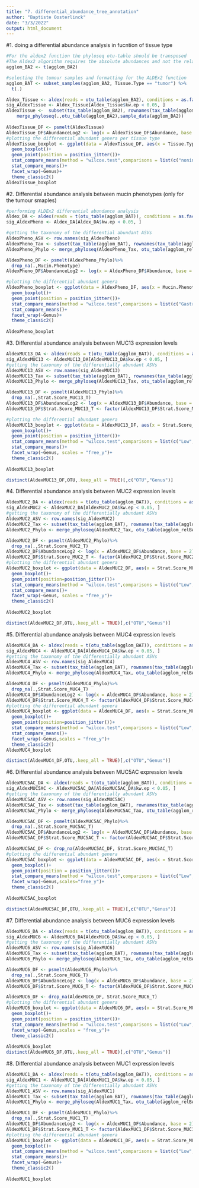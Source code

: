 ---
title: "7. differential_abundance_tree_annotation"
author: "Baptiste Oosterlinck"
date: "3/3/2022"
output: html_document
---
#1. doing a differential abundance analysis in fucntion of tissue type
```{r}
#For the aldex2 function the phyloseq otu-table should be transposed 
#The Aldex2 algorithm requires the absolute abundances and not the relative ones
agglom_BA2 <- t(agglom_BA2)

#selecting the tumour samples and formatting for the ALDEx2 function
agglom_BAT <- subset_samples(agglom_BA2, Tissue.Type == "tumor") %>%
  t(.)

Aldex_Tissue <- aldex(reads = otu_table(agglom_BA2), conditions = as.factor(agglom_BA2@sam_data$Tissue.Type),test = "kw",effect = FALSE,include.sample.summary = FALSE,verbose = TRUE,denom = "all")
sig_AldexTissue <- Aldex_Tissue[Aldex_Tissue$kw.ep < 0.05, ]
AldexTissue <-  subset(tax_table(agglom_BA2), rownames(tax_table(agglom_BA2)) %in% rownames(sig_AldexTissue)) %>%
    merge_phyloseq(.,otu_table(agglom_BA2),sample_data(agglom_BA2))
  
AldexTissue_DF <- psmelt(AldexTissue)
AldexTissue_DF$AbundanceLog2 <- log(x = AldexTissue_DF$Abundance, base = 2)
#plotting the differential abundant genera per tissue type
AldexTissue_boxplot <- ggplot(data = AldexTissue_DF, aes(x = Tissue.Type, y = AbundanceLog2, color = Tissue.Type))+
  geom_boxplot()+
  geom_point(position = position_jitter())+
  stat_compare_means(method = "wilcox.test",comparisons = list(c("noninflammed","adjacent"),c("noninflammed","tumor"),c("adjacent","tumor")))+
  stat_compare_means()+
  facet_wrap(~Genus)+
  theme_classic2()
AldexTissue_boxplot
```

#2. Differential abundance analysis between mucin phenotypes (only for the tumour smaples)
```{r}
#performing ALDEx2 differential abundance analysis 
Aldex_DA <- aldex(reads = t(otu_table(agglom_BAT)), conditions = as.factor(agglom_BAT@sam_data$Mucin.Phenotype),test = "kw",effect = FALSE,include.sample.summary = FALSE,verbose = TRUE,denom = "all")
sig_AldexPheno <- Aldex_DA[Aldex_DA$kw.ep < 0.05, ]

#getting the taxonomy of the differential abundant ASVs
AldexPheno_ASV <- row.names(sig_AldexPheno)
AldexPheno_Tax <- subset(tax_table(agglom_BAT), rownames(tax_table(agglom_BAT)) %in% AldexPheno_ASV)
AldexPheno_Phylo <- merge_phyloseq(AldexPheno_Tax, otu_table(agglom_relBAT), sample_data(agglom_relBAT))

AldexPheno_DF <- psmelt(AldexPheno_Phylo)%>%
  drop_na(.,Mucin.Phenotype)
AldexPheno_DF$AbundanceLog2 <- log(x = AldexPheno_DF$Abundance, base = 2)

#plotting the differential abundant genera
AldexPheno_boxplot <- ggplot(data = AldexPheno_DF, aes(x = Mucin.Phenotype, y = AbundanceLog2, color = Mucin.Phenotype))+
  geom_boxplot()+
  geom_point(position = position_jitter())+
  stat_compare_means(method = "wilcox.test",comparisons = list(c("Gastric","Intestinal"),c("Intestinal","Mixed"),c("Mixed","Null"),c("Gastric","Mixed"),c("Gastric","Null"),c("Intestinal","Null")))+
  stat_compare_means()+
  facet_wrap(~Genus)+
  theme_classic2()
  
AldexPheno_boxplot
```

#3. Differential abundance analysis between MUC13 expression levels
```{r}
AldexMUC13_DA <- aldex(reads = t(otu_table(agglom_BAT)), conditions = as.factor(agglom_BAT@sam_data$Strat.Score_MUC13_T),test = "kw",effect = FALSE,include.sample.summary = FALSE,verbose = TRUE,denom = "all")
sig_AldexMUC13 <- AldexMUC13_DA[AldexMUC13_DA$kw.ep < 0.05, ]
#getting the taxonomy of the differentially abundant ASVs
AldexMUC13_ASV <- row.names(sig_AldexMUC13)
AldexMUC13_Tax <- subset(tax_table(agglom_BAT), rownames(tax_table(agglom_BAT)) %in% AldexMUC13_ASV)
AldexMUC13_Phylo <- merge_phyloseq(AldexMUC13_Tax, otu_table(agglom_relBAT), sample_data(agglom_relBAT))

AldexMUC13_DF <- psmelt(AldexMUC13_Phylo)%>%
  drop_na(.,Strat.Score_MUC13_T)
AldexMUC13_DF$AbundanceLog2 <- log(x = AldexMUC13_DF$Abundance, base = 2)
AldexMUC13_DF$Strat.Score_MUC13_T <- factor(AldexMUC13_DF$Strat.Score_MUC13_T, levels = c(-1,0,1), labels = c("Low","Mid","High"))

#plotting the differential abundant genera
AldexMUC13_boxplot <- ggplot(data = AldexMUC13_DF, aes(x = Strat.Score_MUC13_T, y = AbundanceLog2, color = Strat.Score_MUC13_T))+
  geom_boxplot()+
  geom_point(position = position_jitter())+
  stat_compare_means(method = "wilcox.test",comparisons = list(c("Low","Mid"),c("Low","High"),c("Mid","High")))+
  stat_compare_means()+
  facet_wrap(~Genus, scales = "free_y")+
  theme_classic2()
  
AldexMUC13_boxplot

distinct(AldexMUC13_DF,OTU,.keep_all = TRUE)[,c("OTU","Genus")]
```

#4. Differential abundance analysis between MUC2 expression levels
```{r}
AldexMUC2_DA <- aldex(reads = t(otu_table(agglom_BAT)), conditions = as.factor(agglom_BAT@sam_data$Strat.Score_MUC2_T),test = "kw",effect = FALSE,include.sample.summary = FALSE,verbose = TRUE,denom = "all")
sig_AldexMUC2 <- AldexMUC2_DA[AldexMUC2_DA$kw.ep < 0.05, ]
#getting the taxonomy of the differentially abundant ASVs
AldexMUC2_ASV <- row.names(sig_AldexMUC2)
AldexMUC2_Tax <- subset(tax_table(agglom_BAT), rownames(tax_table(agglom_BAT)) %in% AldexMUC2_ASV)
AldexMUC2_Phylo <- merge_phyloseq(AldexMUC2_Tax, otu_table(agglom_relBAT), sample_data(agglom_relBAT))

AldexMUC2_DF <- psmelt(AldexMUC2_Phylo)%>%
  drop_na(.,Strat.Score_MUC2_T)
AldexMUC2_DF$AbundanceLog2 <- log(x = AldexMUC2_DF$Abundance, base = 2)
AldexMUC2_DF$Strat.Score_MUC2_T <- factor(AldexMUC2_DF$Strat.Score_MUC2_T, levels = c(-1,0,1), labels = c("Low","Mid","High"))
#plotting the differential abundant genera
AldexMUC2_boxplot <- ggplot(data = AldexMUC2_DF, aes(x = Strat.Score_MUC2_T, y = AbundanceLog2, color = Strat.Score_MUC2_T))+
  geom_boxplot()+
  geom_point(position=position_jitter())+
  stat_compare_means(method = "wilcox.test",comparisons = list(c("Low","Mid"),c("Low","High"),c("Mid","High")))+
  stat_compare_means()+
  facet_wrap(~Genus, scales = "free_y")+
  theme_classic2()
  
AldexMUC2_boxplot

distinct(AldexMUC2_DF,OTU,.keep_all = TRUE)[,c("OTU","Genus")]
```

#5. Differential abundance analysis between MUC4 expression levels
```{r}
AldexMUC4_DA <- aldex(reads = t(otu_table(agglom_BAT)), conditions = as.factor(agglom_BAT@sam_data$Strat.Score_MUC4_T),test = "kw",effect = FALSE,include.sample.summary = FALSE,verbose = TRUE,denom = "all")
sig_AldexMUC4 <- AldexMUC4_DA[AldexMUC4_DA$kw.ep < 0.05, ]
#getting the taxonomy of the differentially abundant ASVs
AldexMUC4_ASV <- row.names(sig_AldexMUC4)
AldexMUC4_Tax <- subset(tax_table(agglom_BAT), rownames(tax_table(agglom_BAT)) %in% AldexMUC4_ASV)
AldexMUC4_Phylo <- merge_phyloseq(AldexMUC4_Tax, otu_table(agglom_relBAT), sample_data(agglom_relBAT))

AldexMUC4_DF <- psmelt(AldexMUC4_Phylo)%>%
  drop_na(.,Strat.Score_MUC4_T)
AldexMUC4_DF$AbundanceLog2 <- log(x = AldexMUC4_DF$Abundance, base = 2)
AldexMUC4_DF$Strat.Score_MUC4_T <- factor(AldexMUC4_DF$Strat.Score_MUC4_T, levels = c(-1,0,1), labels = c("Low","Mid","High"))
#plotting the differential abundant genera
AldexMUC4_boxplot <- ggplot(data = AldexMUC4_DF, aes(x = Strat.Score_MUC4_T, y = AbundanceLog2, color = Strat.Score_MUC4_T))+
  geom_boxplot()+
  geom_point(position=position_jitter())+
  stat_compare_means(method = "wilcox.test",comparisons = list(c("Low","Mid"),c("Low","High"),c("Mid","High")))+
  stat_compare_means()+
  facet_wrap(~Genus,scales = "free_y")+
  theme_classic2()
AldexMUC4_boxplot

distinct(AldexMUC4_DF,OTU,.keep_all = TRUE)[,c("OTU","Genus")]
```

#6. Differential abundance analysis between MUC5AC expression levels
```{r}
AldexMUC5AC_DA <- aldex(reads = t(otu_table(agglom_BAT)), conditions = as.factor(agglom_BAT@sam_data$Strat.Score_MUC5AC_T),test = "kw",effect = FALSE,include.sample.summary = FALSE,verbose = TRUE,denom = "all")
sig_AldexMUC5AC <- AldexMUC5AC_DA[AldexMUC5AC_DA$kw.ep < 0.05, ]
#getting the taxonomy of the differentially abundant ASVs
AldexMUC5AC_ASV <- row.names(sig_AldexMUC5AC)
AldexMUC5AC_Tax <- subset(tax_table(agglom_BAT), rownames(tax_table(agglom_BAT)) %in% AldexMUC5AC_ASV)
AldexMUC5AC_Phylo <- merge_phyloseq(AldexMUC5AC_Tax, otu_table(agglom_relBAT), sample_data(agglom_relBAT))

AldexMUC5AC_DF <- psmelt(AldexMUC5AC_Phylo)%>%
  drop_na(.,Strat.Score_MUC5AC_T)
AldexMUC5AC_DF$AbundanceLog2 <- log(x = AldexMUC5AC_DF$Abundance, base = 2)
AldexMUC5AC_DF$Strat.Score_MUC5AC_T <- factor(AldexMUC5AC_DF$Strat.Score_MUC5AC_T, levels = c(-1,1), labels = c("Low","High"))

AldexMUC5AC_DF <- drop_na(AldexMUC5AC_DF, Strat.Score_MUC5AC_T)
#plotting the differential abundant genera
AldexMUC5AC_boxplot <- ggplot(data = AldexMUC5AC_DF, aes(x = Strat.Score_MUC5AC_T, y = AbundanceLog2, color = Strat.Score_MUC5AC_T))+
  geom_boxplot()+
  geom_point(position = position_jitter())+
  stat_compare_means(method = "wilcox.test",comparisons = list(c("Low","High")))+
  facet_wrap(~Genus,scales="free_y")+
  theme_classic2()
  
AldexMUC5AC_boxplot

distinct(AldexMUC5AC_DF,OTU,.keep_all = TRUE)[,c("OTU","Genus")]
```

#7. Differential abundance analysis between MUC6 expression levels
```{r}
AldexMUC6_DA <- aldex(reads = t(otu_table(agglom_BAT)), conditions = as.factor(agglom_BAT@sam_data$Strat.Score_MUC6_T),test = "kw",effect = FALSE,include.sample.summary = FALSE,verbose = TRUE,denom = "all")
sig_AldexMUC6 <- AldexMUC6_DA[AldexMUC6_DA$kw.ep < 0.05, ]
#getting the taxonomy of the differentially abundant ASVs
AldexMUC6_ASV <- row.names(sig_AldexMUC6)
AldexMUC6_Tax <- subset(tax_table(agglom_BAT), rownames(tax_table(agglom_BAT)) %in% AldexMUC6_ASV)
AldexMUC6_Phylo <- merge_phyloseq(AldexMUC6_Tax, otu_table(agglom_relBAT), sample_data(agglom_relBAT))

AldexMUC6_DF <- psmelt(AldexMUC6_Phylo)%>%
  drop_na(.,Strat.Score_MUC6_T)
AldexMUC6_DF$AbundanceLog2 <- log(x = AldexMUC6_DF$Abundance, base = 2)
AldexMUC6_DF$Strat.Score_MUC6_T <- factor(AldexMUC6_DF$Strat.Score_MUC6_T, levels = c(-1,1), labels = c("Low","High"))

AldexMUC6_DF <- drop_na(AldexMUC6_DF, Strat.Score_MUC6_T)
#plotting the differential abundant genera
AldexMUC6_boxplot <- ggplot(data = AldexMUC6_DF, aes(x = Strat.Score_MUC6_T, y = AbundanceLog2, color = Strat.Score_MUC6_T))+
  geom_boxplot()+
  geom_point(position = position_jitter())+
  stat_compare_means(method = "wilcox.test",comparisons = list(c("Low","High")))+
  facet_wrap(~Genus,scales = "free_y")+
  theme_classic2()
  
AldexMUC6_boxplot
distinct(AldexMUC6_DF,OTU,.keep_all = TRUE)[,c("OTU","Genus")]
```

#8. Differential abundance analysis between MUC1 expression levels
```{r}
AldexMUC1_DA <- aldex(reads = t(otu_table(agglom_BAT)), conditions = as.factor(agglom_BAT@sam_data$Strat.Score_MUC1_T),test = "kw",effect = FALSE,include.sample.summary = FALSE,verbose = TRUE,denom = "all")
sig_AldexMUC1 <- AldexMUC1_DA[AldexMUC1_DA$kw.ep < 0.05, ]
#getting the taxonomy of the differentially abundant ASVs
AldexMUC1_ASV <- row.names(sig_AldexMUC1)
AldexMUC1_Tax <- subset(tax_table(agglom_BAT), rownames(tax_table(agglom_BAT)) %in% AldexMUC1_ASV)
AldexMUC1_Phylo <- merge_phyloseq(AldexMUC1_Tax, otu_table(agglom_relBAT), sample_data(agglom_relBAT))

AldexMUC1_DF <- psmelt(AldexMUC1_Phylo)%>%
  drop_na(.,Strat.Score_MUC1_T)
AldexMUC1_DF$AbundanceLog2 <- log(x = AldexMUC1_DF$Abundance, base = 2)
AldexMUC1_DF$Strat.Score_MUC1_T <- factor(AldexMUC1_DF$Strat.Score_MUC1_T, levels = c(-1,0,1), labels = c("Low","Mid","High"))
#plotting the differential abundant genera
AldexMUC1_boxplot <- ggplot(data = AldexMUC1_DF, aes(x = Strat.Score_MUC1_T, y = AbundanceLog2, color = Strat.Score_MUC1_T))+
  geom_boxplot()+
  stat_compare_means(method = "wilcox.test",comparisons = list(c("Low","Mid"),c("Low","High"),c("Mid","High")))+
  stat_compare_means()+
  facet_wrap(~Genus)+
  theme_classic2()
  
AldexMUC1_boxplot
```

